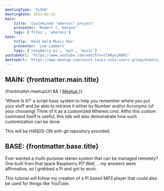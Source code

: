 ```yaml
---
meetingType: 'SLUUG'
meetingDate: 2021-01-13
main:
    title: 'Customised "whereis" project'
    presenter: 'Robert C. Hansen'
    tags: ['files', 'whereis']
base:
    title: 'Hand Held Music Box'
    presenter: 'Lee Lammert'
    tags: ['raspberry-pi', 'mp3', 'music']
youtubeUrl: 'https://www.youtube.com/watch?v=tlmRyxjHORI'
meetupUrl: 'https://www.meetup.com/saint-louis-unix-users-group/events/275585456/'
---
```



## **MAIN:** {frontmatter.main.title}

<MeetingPresenter presenterName={frontmatter.main.presenter} />
{frontmatter.meetupUrl && (
    <a href={frontmatter.meetupUrl}>
        <Icon name="mdi:meetup" class="inline" />
        Meetup
    </a>
)}

'Where Is It?' a script base system to help you remember where you put your stuff and be able to retrieve it either by Number and/or Acronyms (of your choosing) Think of it as a customized Whereis cmd. Altho this custom command itself is useful, this talk will also demonstrate how such customization can be done.

This will be HANDS-ON with git repository provided.

<Tags tags={frontmatter.main.tags} />

## **BASE:** {frontmatter.base.title}

<MeetingPresenter presenterName={frontmatter.base.presenter} />

Ever wanted a multi-purpose stereo system that can be managed remotely? One built from that spare Raspberry Pi? Well, .. my answers were affirmative, so I grebbed a Pi and got to work.

This tutorial will follow my creation of a Pi based MP3 player that could
also be used for things like YouTube.

<Tags tags={frontmatter.base.tags} />
